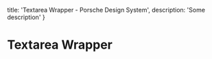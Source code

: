 
  title: 'Textarea Wrapper - Porsche Design System',
  description: 'Some description'
}

# Textarea Wrapper <ComponentStatus tagName="p-textarea-wrapper"></ComponentStatus>

<TableOfContents headings={[]} />

<Configurator tagName="p-textarea-wrapper" story={textareaWrapperStory} />

